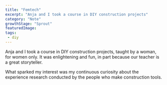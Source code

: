 ```yaml
---
title: "Femtech"
excerpt: "Anja and I took a course in DIY construction projects"
category: "Note"
growthStage: "Sprout"
featuredImage: 
tags:
 - diy
---
```

Anja and I took a course in DIY construction projects, taught by a woman, for women only. It was enlightening and fun, in part because our teacher is a great storyteller. 

What sparked my interest was my continuous curiosity about the experience research conducted by the people who make construction tools.